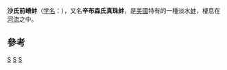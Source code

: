 {{expand|time=2009-07-22T10:16:07+00:00}}
{{Speciesbox 
| taxon = Epioblasma sampsonii
| authority = Lea, 1861
| image = Naturalis Biodiversity Center - RMNH.MOL.327113 - Epioblasma sampsonii (Lea, 1862) - Unionidae - Mollusc shell.jpeg
| status = EX
| status_system = iucn3.1
| status_ref = <ref name=IUCN>{{IUCN2009|assessors=Bogan, A.E.|year=2000|id=7881|title=Epioblasma sampsonii|downloaded=2009-07-22}}</ref>
| synonyms = * ''Dysnomia sampsoni''
}}

'''沙氏前嵴蚌'''（[[学名|学名]]：''{{lang|la|Epioblasma sampsonii}}''），又名'''辛布森氏真珠蚌'''，是[[美國|美國]]特有的一種淡水[[蚌|蚌]]，棲息在[[河流|河流]]之中。

==參考==
{{reflist}}
{{Taxonbar|from=Q3013719}}

[[Category:IUCN紅色名錄絕滅物種|S]]
[[Category:前嵴蚌属|S]]
[[Category:美國動物|S]]